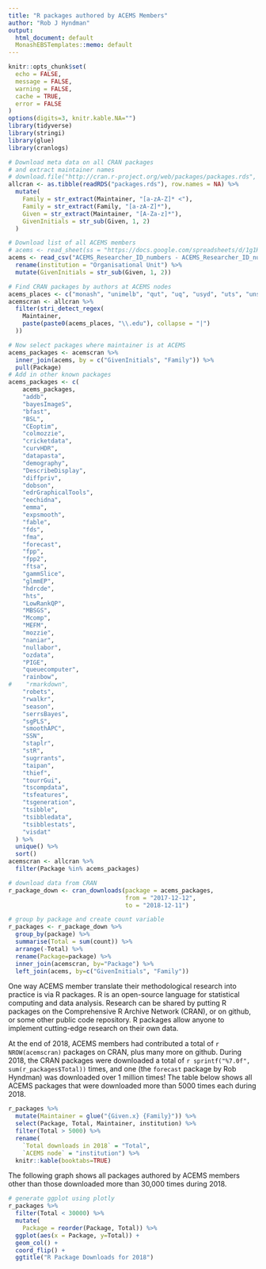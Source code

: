 ```yaml
---
title: "R packages authored by ACEMS Members"
author: "Rob J Hyndman"
output:
  html_document: default
  MonashEBSTemplates::memo: default
---
```


```r
knitr::opts_chunk$set(
  echo = FALSE,
  message = FALSE,
  warning = FALSE,
  cache = TRUE,
  error = FALSE
)
options(digits=3, knitr.kable.NA="")
library(tidyverse)
library(stringi)
library(glue)
library(cranlogs)
```

```r
# Download meta data on all CRAN packages
# and extract maintainer names
# download.file("http://cran.r-project.org/web/packages/packages.rds", "packages.rds");
allcran <- as.tibble(readRDS("packages.rds"), row.names = NA) %>%
  mutate(
    Family = str_extract(Maintainer, "[a-zA-Z]* <"),
    Family = str_extract(Family, "[a-zA-Z]*"),
    Given = str_extract(Maintainer, "[A-Za-z]*"),
    GivenInitials = str_sub(Given, 1, 2)
  )

# Download list of all ACEMS members
# acems <- read_sheet(ss = "https://docs.google.com/spreadsheets/d/1g1HP35bvlaOdDmx5zvDkI2e1diHOePkzgQPaEqmGnLk/edit?usp=sharing") %>%
acems <- read_csv("ACEMS_Researcher_ID_numbers - ACEMS_Researcher_ID_numbers.csv") %>%
  rename(institution = "Organisational Unit") %>%
  mutate(GivenInitials = str_sub(Given, 1, 2))

# Find CRAN packages by authors at ACEMS nodes
acems_places <- c("monash", "unimelb", "qut", "uq", "usyd", "uts", "unsw", "adelaide")
acemscran <- allcran %>%
  filter(stri_detect_regex(
    Maintainer,
    paste(paste0(acems_places, "\\.edu"), collapse = "|")
  ))

# Now select packages where maintainer is at ACEMS
acems_packages <- acemscran %>%
  inner_join(acems, by = c("GivenInitials", "Family")) %>%
  pull(Package)
# Add in other known packages
acems_packages <- c(
    acems_packages,
    "addb",
    "bayesImageS",
    "bfast",
    "BSL",
    "CEoptim",
    "colmozzie",
    "cricketdata",
    "curvHDR",
    "datapasta",
    "demography",
    "DescribeDisplay",
    "diffpriv",
    "dobson",
    "edrGraphicalTools",
    "eechidna",
    "emma",
    "expsmooth",
    "fable",
    "fds",
    "fma",
    "forecast",
    "fpp",
    "fpp2",
    "ftsa",
    "gammSlice",
    "glmmEP",
    "hdrcde",
    "hts",
    "LowRankQP",
    "MBSGS",
    "Mcomp",
    "MEFM",
    "mozzie",
    "naniar",
    "nullabor",
    "ozdata",
    "PIGE",
    "queuecomputer",
    "rainbow",
#    "rmarkdown",
    "robets",
    "rwalkr",
    "season",
    "serrsBayes",
    "sgPLS",
    "smoothAPC",
    "SSN",
    "staplr",
    "stR",
    "sugrrants",
    "taipan",
    "thief",
    "tourrGui",
    "tscompdata",
    "tsfeatures",
    "tsgeneration",
    "tsibble",
    "tsibbledata",
    "tsibblestats",
    "visdat"
  ) %>%
  unique() %>%
  sort()
acemscran <- allcran %>%
  filter(Package %in% acems_packages)
```

```r
# download data from CRAN
r_package_down <- cran_downloads(package = acems_packages,
                                 from = "2017-12-12",
                                 to = "2018-12-11")

# group by package and create count variable
r_packages <- r_package_down %>%
  group_by(package) %>%
  summarise(Total = sum(count)) %>%
  arrange(-Total) %>%
  rename(Package=package) %>%
  inner_join(acemscran, by="Package") %>%
  left_join(acems, by=c("GivenInitials", "Family"))
```

One way ACEMS member translate their methodological research into practice is via R packages. R is an open-source language for statistical computing and data analysis. Research can be shared by putting R packages on the Comprehensive R Archive Network (CRAN), or on github, or some other public code repository. R packages allow anyone to implement cutting-edge research on their own data.

At the end of 2018, ACEMS members had contributed a total of `r NROW(acemscran)` packages on CRAN, plus many more on github. During 2018, the CRAN packages were downloaded a total of `r sprintf("%7.0f", sum(r_packages$Total))` times, and one (the `forecast` package by Rob Hyndman) was downloaded over 1 million times!  The table below shows all ACEMS packages that were downloaded more than 5000 times each during 2018.


```r
r_packages %>%
  mutate(Maintainer = glue("{Given.x} {Family}")) %>%
  select(Package, Total, Maintainer, institution) %>%
  filter(Total > 5000) %>%
  rename(
    `Total downloads in 2018` = "Total",
    `ACEMS node` = "institution") %>%
  knitr::kable(booktabs=TRUE)
```

The following graph shows all packages authored by ACEMS members other than those downloaded more than 30,000 times during 2018.

```r
# generate ggplot using plotly
r_packages %>%
  filter(Total < 30000) %>%
  mutate(
    Package = reorder(Package, Total)) %>%
  ggplot(aes(x = Package, y=Total)) +
  geom_col() +
  coord_flip() +
  ggtitle("R Package Downloads for 2018")
```



